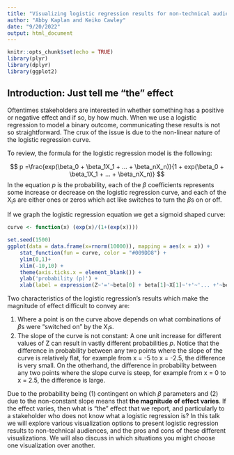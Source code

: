 ```yaml
---
title: "Visualizing logistic regression results for non-technical audiences"
author: "Abby Kaplan and Keiko Cawley"
date: "9/20/2022"
output: html_document
---
```


```r
knitr::opts_chunk$set(echo = TRUE)
library(plyr)
library(dplyr)
library(ggplot2)
```



## Introduction: Just tell me "the" effect

Oftentimes stakeholders are interested in whether something has a positive or negative effect and if so, by how much. When we use a logistic regression to model a binary outcome, communicating these results is not so straightforward. The crux of the issue is due to the non-linear nature of the logistic regression curve.

To review, the formula for the logistic regression model is the following: 

$$
p =\frac{exp(\beta_0 + \beta_1X_1 + ... + \beta_nX_n)}{1 + exp(\beta_0 + \beta_1X_1 + ... + \beta_nX_n)}
$$
In the equation *p* is the probability, each of the $\beta$ coefficients represents some increase or decrease on the logistic regression curve, and each of the X~i~s are either ones or zeros which act like switches to turn the $\beta$s on or off. 

If we graph the logistic regression equation we get a sigmoid shaped curve:

```r

curve <- function(x) (exp(x)/(1+(exp(x))))

set.seed(1500)
ggplot(data = data.frame(x=rnorm(10000)), mapping = aes(x = x)) +
    stat_function(fun = curve, color = "#009DD8") +
    ylim(0,1)+
    xlim(-10,10) + 
    theme(axis.ticks.x = element_blank()) +
    ylab('probability (p)') +
    xlab(label = expression(Z~'='~beta[0] + beta[1]~X[1]~'+'~'... +'~beta[n]~X[n]))

```

Two characteristics of the logistic regression's results which make the magnitude of effect difficult to convey are:

1. Where a point is on the curve above depends on what combinations of $\beta$s were "switched on" by the X~i~s. 
2. The slope of the curve is not constant: A one unit increase for different values of Z can result in vastly different probabilities *p*. Notice that the difference in probability between any two points where the slope of the curve is relatively flat, for example from x = -5 to x = -2.5, the difference is very small. On the otherhand, the difference in probability between any two points where the slope curve is steep, for example from x = 0 to x = 2.5, the difference is large. 

Due to the probability being (1) contingent on which $\beta$ parameters and (2) due to the non-constant slope means that **the magnitude of effect varies**. If the effect varies, then what is "the" effect that we report, and particularly to a stakeholder who does not know what a logistic regression is? In this talk we will explore various visualization options to present logistic regression results to non-technical audiences, and the pros and cons of these different visualizations. We will also discuss in which situations you might choose one visualization over another. 





